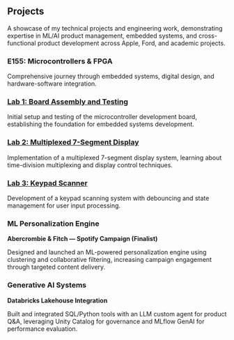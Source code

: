 ::: {.full-width-title}
::: {.section-title-container}
## Projects {.section-title}
:::
:::

::: {.page-content}
::: {.sidebar-left}
:::

::: {.main-content}
::: {.projects-intro .scroll-animate}
A showcase of my technical projects and engineering work, demonstrating expertise in ML/AI product management, embedded systems, and cross-functional product development across Apple, Ford, and academic projects.
:::

::: {.projects-grid}
::: {.project-card .scroll-animate-left}
### E155: Microcontrollers & FPGA

Comprehensive journey through embedded systems, digital design, and hardware-software integration.
:::

::: {.project-card .scroll-animate-scale}
### [Lab 1: Board Assembly and Testing](labs/lab1.html)

Initial setup and testing of the microcontroller development board, establishing the foundation for embedded systems development.
:::

::: {.project-card .scroll-animate-right}
### [Lab 2: Multiplexed 7-Segment Display](labs/lab2.html)

Implementation of a multiplexed 7-segment display system, learning about time-division multiplexing and display control techniques.
:::

::: {.project-card .scroll-animate-left}
### [Lab 3: Keypad Scanner](labs/lab3.html)

Development of a keypad scanning system with debouncing and state management for user input processing.
:::

::: {.project-card .scroll-animate-scale}
### ML Personalization Engine

**Abercrombie & Fitch — Spotify Campaign (Finalist)**

Designed and launched an ML-powered personalization engine using clustering and collaborative filtering, increasing campaign engagement through targeted content delivery.
:::

::: {.project-card .scroll-animate-right}
### Generative AI Systems

**Databricks Lakehouse Integration**

Built and integrated SQL/Python tools with an LLM custom agent for product Q&A, leveraging Unity Catalog for governance and MLflow GenAI for performance evaluation.
:::
:::

:::

::: {.sidebar-right}
:::
:::

<script src="scroll-animations.js"></script>
